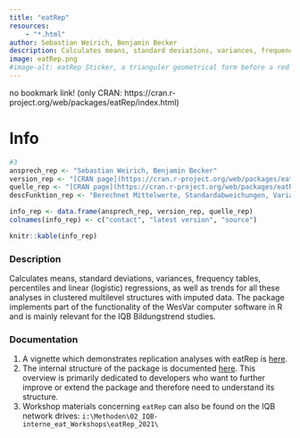 ```yaml
---
title: "eatRep"
resources: 
    - "*.html"
author: Sebastian Weirich, Benjamin Becker
description: Calculates means, standard deviations, variances, frequency tables, percentiles and linear (logistic) regressions, as well as trends for all these analyses in clustered multilevel structures with imputed data. The package implements part of the functionality of the WesVar computer software in R and is mainly relevant for the IQB Bildungstrend studies.
image: eatRep.png
#image-alt: eatRep Sticker, a trianguler geometrical form before a red background
---
```


no bookmark link! (only CRAN: https://cran.r-project.org/web/packages/eatRep/index.html)

# Info

```r
#3
ansprech_rep <- "Sebastian Weirich, Benjamin Becker"
version_rep <- "[CRAN page](https://cran.r-project.org/web/packages/eatRep/index.html)"
quelle_rep <- "[CRAN page](https://cran.r-project.org/web/packages/eatRep/index.html)"
descFunktion_rep <- "Berechnet Mittelwerte, Standardabweichungen, Varianzen, Häufigkeitstabellen, Perzentile und lineare (logistische) Regressionen sowie Trends für alle diese Analysen in geclusterten Mehrebenenstrukturen mit imputierten Daten. Das Paket implementiert einen Teil der Funktionsweise der Computersoftware WesVar in R und ist im Wesentlichen für die IQB-Bildungstrendstudien relevant."

info_rep <- data.frame(ansprech_rep, version_rep, quelle_rep)
colnames(info_rep) <- c("contact", "latest version", "source")

knitr::kable(info_rep)
```

### Description

Calculates means, standard deviations, variances, frequency tables, percentiles and linear (logistic) regressions, as well as trends for all these analyses in clustered multilevel structures with imputed data. The package implements part of the functionality of the WesVar computer software in R and is mainly relevant for the IQB Bildungstrend studies.

### Documentation

1)  A vignette which demonstrates replication analyses with eatRep is [here](https://cran.r-project.org/web//packages/eatRep/vignettes/eatRep.html).
2)  The internal structure of the package is documented [here](https://github.com/iqb-research/IQB-Methods/blob/main/_site/structure.html). This overview is primarily dedicated to developers who want to further improve or extend the package and therefore need to understand its structure.
3)  Workshop materials concerning `eatRep` can also be found on the IQB network drives: `i:\Methoden\02_IQB-interne_eat_Workshops\eatRep_2021\`
